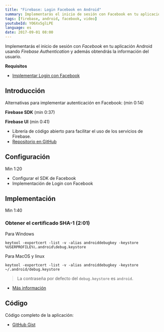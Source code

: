 ```yaml
---
title: "Firebase: Login Facebook en Android"
summary: Implementarás el inicio de sesión con Facebook en tu aplicación Android usando Firebase Authentication.
tags: [firebase, android, facebook, video]
youtubeId: YO6Xx5glLPE
language: es
date: 2017-09-01 08:00
---
```


Implementarás el inicio de sesión con _Facebook_ en tu aplicación Android usando _Firebase Authentication_ y además obtendrás la información del usuario.

<YouTube videoId="YO6Xx5glLPE" />

__Requisitos__

* [Implementar Login con Facebook](/videos/android/login-con-facebook/)

## Introducción

Alternativas para implementar autenticación en Facebook: (min 0:14)

__Firebase SDK__ (min 0:37)

__Firebase UI__ (min 0:41)

* Librería de código abierto para facilitar el uso de los servicios de Firebase.
* [Repositorio en GitHub](https://github.com/firebase/FirebaseUI-Android)
        
## Configuración
Min 1:20

* Configurar el SDK de Facebook
* Implementación de Login con Facebook

## Implementación

Min 1:40

### Obtener el certificado SHA-1 (2:01)

Para Windows

```
keytool -exportcert -list -v -alias androiddebugkey -keystore %USERPROFILE%\.android\debug.keystore
```

Para MacOS y linux

```
keytool -exportcert -list -v -alias androiddebugkey -keystore ~/.android/debug.keystore
```

> La contraseña por defecto del `debug.keystore` es `android`.

* [Más información](https://developers.google.com/android/guides/client-auth)

## Código

Código completo de la aplicación:

* [GitHub Gist](https://gist.github.com/alvareztech/8c38122832535b20f4afc42c5b0b9366)
